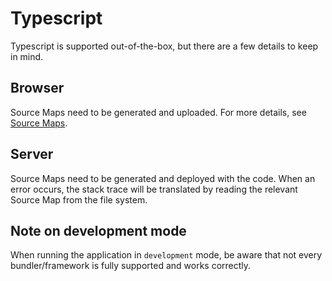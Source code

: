# Typescript

Typescript is supported out-of-the-box, but there are a few details to keep in mind.

## Browser

Source Maps need to be generated and uploaded. For more details, see [Source Maps](/sourcemaps).

## Server

Source Maps need to be generated and deployed with the code. When an error occurs, the stack trace will be translated by reading the relevant Source Map from the file system.

## Note on development mode

When running the application in `development` mode, be aware that not every bundler/framework is fully supported and works correctly.
